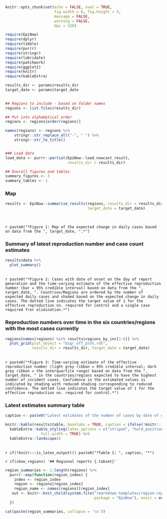 

```r
knitr::opts_chunk$set(echo = FALSE, eval = TRUE,
                      fig.width = 6, fig.height = 3,
                      message = FALSE,
                      warning = FALSE,
                      dpi = 320)
```


```r
require(EpiNow)
require(dplyr)
require(tibble)
require(purrr)
require(stringr)
require(lubridate)
require(patchwork)
require(ggplot2)
require(knitr)
require(kableExtra)
```

```r
results_dir <- params$results_dir
target_date <- params$target_date

  
## Regions to include - based on folder names
regions <- list.files(results_dir)

## Put into alphabetical order
regions <- regions[order(regions)]

names(regions) <- regions %>% 
    stringr::str_replace_all("-", " ") %>% 
    stringr::str_to_title()


### Load data
load_data <- purrr::partial(EpiNow::load_nowcast_result,
                            results_dir = results_dir)

## Overall figures and tables
summary_figures <- 3
summary_tables <- 1
```

### Map

```r
results <- EpiNow::summarise_results(regions, results_dir = results_dir, 
                                     target_date = target_date)
```


```r

```

<br>
`r paste0("*Figure 1: Map of the expected change in daily cases based on data from the ", target_date, ".*")`

### Summary of latest reproduction number and case count estimates

```r
results$data %>% 
  plot_summary()
```

<br>
`r paste0("*Figure 2: Cases with date of onset on the day of report generation and the time-varying estimate of the effective reproduction number (bar = 95% credible interval) based on data from the ", target_date, ". Countries/Regions are ordered by the number of expected daily cases and shaded based on the expected change in daily cases. The dotted line indicates the target value of 1 for the effective reproduction no. required for control and a single case required fror elimination.*")`

### Reproduction numbers over time in the six countries/regions with the most cases currently

```r
regions[names(regions) %in% results$regions_by_inc[1:6]] %>% 
  plot_grid(plot_object = "bigr_eff_plot.rds", 
            results_dir = results_dir, target_date = target_date)
```

<br>
`r paste0("*Figure 3: Time-varying estimate of the effective reproduction number (light grey ribbon = 95% credible interval; dark grey ribbon = the interquartile range) based on data from the ", target_date, " in the countries/regions expected to have the highest number of incident cases. Confidence in the estimated values is indicated by shading with reduced shading corresponding to reduced confidence. The dotted line indicates the target value of 1 for the effective reproduction no. required for control.*")`


### Latest estimates summary table

```r
caption <- paste0("Latest estimates of the number of cases by date of onset, the effective reproduction number, and the doubling time for the ", target_date, " in each region included in the analysis. Based on the last 7 days of data. The 95\\% credible interval is shown for each numeric estimate. China excludes Hubei.")

knitr::kable(results$table, booktabs = TRUE, caption = ifelse(!knitr:::is_latex_output(), "", caption))  %>% 
  kableExtra::kable_styling(latex_options = c("striped", "hold_position"),
                full_width = TRUE) %>% 
  kableExtra::landscape()
```
<br>
`r if(!knitr:::is_latex_output()) paste0("*Table 1: ", caption, "*")`



`r if(show_regions) '## Regional reports {.tabset}'`

```r
region_summaries <- 1:length(regions) %>% 
  purrr::map(function(region_index) {
    index <- region_index
    region <- regions[region_index]
    region_name <- names(regions)[region_index]
   out <- knitr::knit_child(system.file("rmarkdown-templates/region-report.Rmd", 
                                        package = "EpiNow"), envir = environment()) 
  })
```


```r
cat(paste(region_summaries, collapse = '\n'))
```

